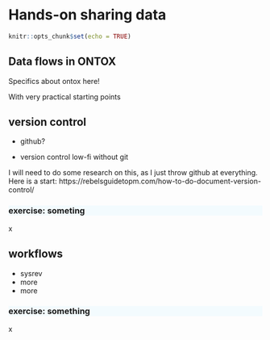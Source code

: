 # Hands-on sharing data

```r
knitr::opts_chunk$set(echo = TRUE)
```

<style>
.blauw {
  background-color: #f3fbfe;
}
</style>

## Data flows in ONTOX

Specifics about ontox here!

With very practical starting points

## version control

 - github?
 
 - version control low-fi without git

I will need to do some research on this, as I just throw github at everything. Here is a start:
https://rebelsguidetopm.com/how-to-do-document-version-control/


### exercise: someting {.blauw}

x


## workflows

 - sysrev
 - more
 - more

### exercise: something {.blauw}

x
